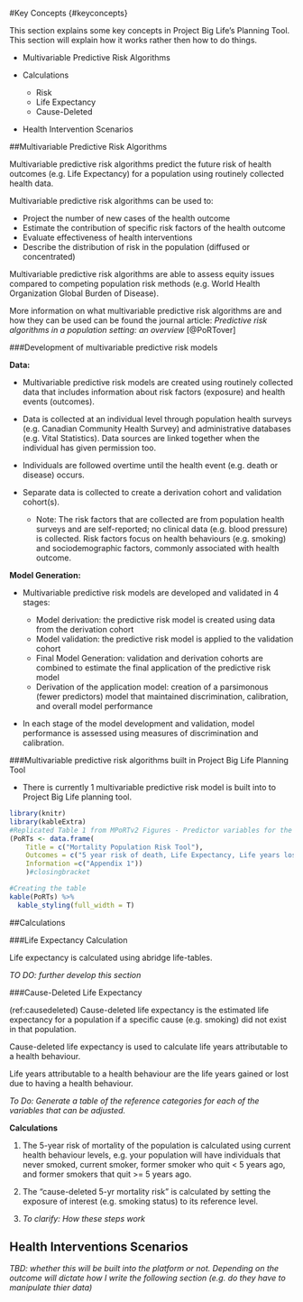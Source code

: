 #Key Concepts {#keyconcepts}

This section explains some key concepts in Project Big Life’s Planning Tool. This section will explain how it works rather then how to do things.

- Multivariable Predictive Risk Algorithms
- Calculations

    - Risk
    - Life Expectancy
    - Cause-Deleted
    
- Health Intervention Scenarios

##Multivariable Predictive Risk Algorithms

Multivariable predictive risk algorithms predict the future risk of health outcomes (e.g. Life Expectancy) for a population using routinely collected health data.

Multivariable predictive risk algorithms can be used to:

- Project the number of new cases of the health outcome
- Estimate the contribution of specific risk factors of the health outcome
- Evaluate effectiveness of health interventions
- Describe the distribution of risk in the population (diffused or concentrated)

Multivariable predictive risk algorithms are able to assess equity issues compared to competing population risk methods (e.g. World Health Organization Global Burden of Disease).

More information on what multivariable predictive risk algorithms are and how they can be used can be found the journal article: *Predictive risk algorithms in a population setting: an overview* [@PoRTover]

###Development of  multivariable predictive risk models

**Data:**

-	Multivariable predictive risk models are created using routinely collected data that includes information about risk factors (exposure) and health events (outcomes).
-	Data is collected at an individual level through population health surveys (e.g. Canadian Community Health Survey) and administrative databases (e.g. Vital Statistics). Data sources are linked together when the individual has given permission too.
- Individuals are followed overtime until the health event (e.g. death or disease) occurs.
- Separate data is collected to create a derivation cohort and validation cohort(s). 

    - Note: The risk factors that are collected are from population health surveys and are self-reported; no clinical data (e.g. blood pressure) is collected. Risk factors focus on health behaviours (e.g. smoking) and sociodemographic factors, commonly associated with health outcome.

**Model Generation:**

- Multivariable predictive risk models are developed and validated in 4 stages:

    - Model derivation: the predictive risk model is created using data from the derivation cohort
    - Model validation: the predictive risk model is applied to the validation cohort
    - Final Model Generation: validation and derivation cohorts are combined to estimate the final application of the predictive risk model 
    - Derivation of the application model: creation of a parsimonous (fewer predictors) model that maintained discrimination, calibration, and overall model performance
    
- In each stage of the model development and validation, model performance is assessed using measures of discrimination and calibration.

###Multivariable predictive risk algorithms built in Project Big Life Planning Tool

- There is currently 1 multivariable predictive risk model is built into to Project Big Life planning tool.
```r
library(knitr)
library(kableExtra)
#Replicated Table 1 from MPoRTv2 Figures - Predictor variables for the MPoRTv2
(PoRTs <- data.frame(
    Title = c("Mortality Population Risk Tool"),
    Outcomes = c("5 year risk of death, Life Expectancy, Life years lost"),
    Information =c("Appendix 1"))
    )#closingbracket 
```
```r
#Creating the table
kable(PoRTs) %>%
  kable_styling(full_width = T)
```


##Calculations

###Life Expectancy Calculation

Life expectancy is calculated using abridge life-tables. 

*TO DO: further develop this section*

###Cause-Deleted Life Expectancy

(ref:causedeleted) 
Cause-deleted life expectancy is the estimated life expectancy for a population if a specific cause (e.g. smoking) did not exist in that population.

Cause-deleted life expectancy is used to calculate life years attributable to a health behaviour. 

Life years attributable to a health behaviour are the life years gained or lost due to having a health behaviour. 

*To Do: Generate a table of the reference categories for each of the variables that can be adjusted.*

**Calculations**

1) The 5-year risk of mortality of the population is calculated using current health behaviour levels, e.g. your population will have individuals that never smoked, current smoker, former smoker who quit < 5 years ago, and former smokers that quit >= 5 years ago.

2) The "cause-deleted 5-yr mortality risk" is calculated by setting the exposure of interest (e.g. smoking status) to its reference level.

3) *To clarify: How these steps work*


## Health Interventions Scenarios

*TBD: whether this will be built into the platform or not. Depending on the outcome will dictate how I write the following section (e.g. do they have to manipulate thier data)*
